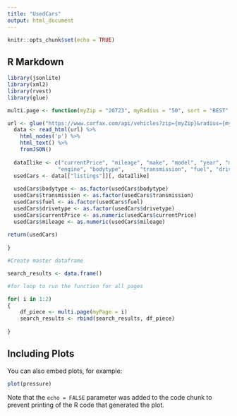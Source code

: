 ```yaml
---
title: "UsedCars"
output: html_document
---
```


```r
knitr::opts_chunk$set(echo = TRUE)
```

## R Markdown


```r
library(jsonlite)
library(xml2)
library(rvest)
library(glue)

multi.page <- function(myZip = "20723", myRadius = "50", sort = "BEST", priceMax = "10000", myPage = "1") {

url <- glue("https://www.carfax.com/api/vehicles?zip={myZip}&radius={myRadius}&sort={sort}&priceMax={priceMax}&page={myPage}&dynamicRadius=false")
  data <- read_html(url) %>%
    html_nodes('p') %>%
    html_text() %>%
    fromJSON()
  
  dataIlike <- c("currentPrice", "mileage", "make", "model", "year", "mpgHighway", "mpgCity",
                "engine", "bodytype",     "transmission", "fuel", "drivetype")  
  usedCars <- data[["listings"]][, dataIlike]
  
  usedCars$bodytype <- as.factor(usedCars$bodytype)
  usedCars$transmission <- as.factor(usedCars$transmission)
  usedCars$fuel <- as.factor(usedCars$fuel)
  usedCars$drivetype <- as.factor(usedCars$drivetype)
  usedCars$currentPrice <- as.numeric(usedCars$currentPrice)
  usedCars$mileage <- as.numeric(usedCars$mileage)
  
return(usedCars)
  
}
```

```r

#Create master dataframe

search_results <- data.frame()

#for loop to run the function for all pages

for( i in 1:2)
{
    df_piece <- multi.page(myPage = i)
    search_results <- rbind(search_results, df_piece)
    
}

```



## Including Plots

You can also embed plots, for example:

```r
plot(pressure)
```

Note that the `echo = FALSE` parameter was added to the code chunk to prevent printing of the R code that generated the plot.
